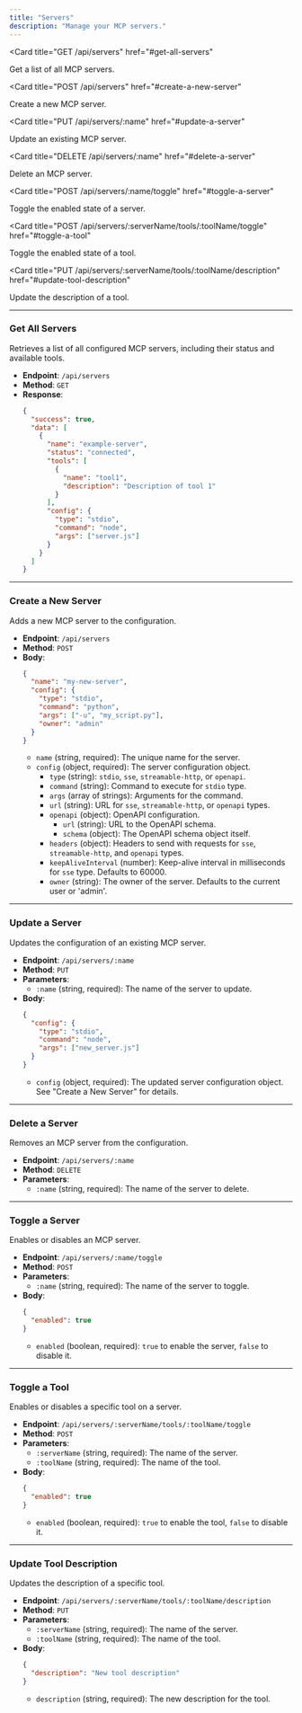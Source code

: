 ```yaml
---
title: "Servers"
description: "Manage your MCP servers."
---
```



<Card
  title="GET /api/servers"
  href="#get-all-servers"
>
  Get a list of all MCP servers.
</Card>

<Card
  title="POST /api/servers"
  href="#create-a-new-server"
>
  Create a new MCP server.
</Card>

<Card
  title="PUT /api/servers/:name"
  href="#update-a-server"
>
  Update an existing MCP server.
</Card>

<Card
  title="DELETE /api/servers/:name"
  href="#delete-a-server"
>
  Delete an MCP server.
</Card>

<Card
  title="POST /api/servers/:name/toggle"
  href="#toggle-a-server"
>
  Toggle the enabled state of a server.
</Card>

<Card
  title="POST /api/servers/:serverName/tools/:toolName/toggle"
  href="#toggle-a-tool"
>
  Toggle the enabled state of a tool.
</Card>

<Card
  title="PUT /api/servers/:serverName/tools/:toolName/description"
  href="#update-tool-description"
>
  Update the description of a tool.
</Card>

---

### Get All Servers

Retrieves a list of all configured MCP servers, including their status and available tools.

- **Endpoint**: `/api/servers`
- **Method**: `GET`
- **Response**:
  ```json
  {
    "success": true,
    "data": [
      {
        "name": "example-server",
        "status": "connected",
        "tools": [
          {
            "name": "tool1",
            "description": "Description of tool 1"
          }
        ],
        "config": {
          "type": "stdio",
          "command": "node",
          "args": ["server.js"]
        }
      }
    ]
  }
  ```

---

### Create a New Server

Adds a new MCP server to the configuration.

- **Endpoint**: `/api/servers`
- **Method**: `POST`
- **Body**:
  ```json
  {
    "name": "my-new-server",
    "config": {
      "type": "stdio",
      "command": "python",
      "args": ["-u", "my_script.py"],
      "owner": "admin"
    }
  }
  ```
  - `name` (string, required): The unique name for the server.
  - `config` (object, required): The server configuration object.
    - `type` (string): `stdio`, `sse`, `streamable-http`, or `openapi`.
    - `command` (string): Command to execute for `stdio` type.
    - `args` (array of strings): Arguments for the command.
    - `url` (string): URL for `sse`, `streamable-http`, or `openapi` types.
    - `openapi` (object): OpenAPI configuration.
      - `url` (string): URL to the OpenAPI schema.
      - `schema` (object): The OpenAPI schema object itself.
    - `headers` (object): Headers to send with requests for `sse`, `streamable-http`, and `openapi` types.
    - `keepAliveInterval` (number): Keep-alive interval in milliseconds for `sse` type. Defaults to 60000.
    - `owner` (string): The owner of the server. Defaults to the current user or 'admin'.

---

### Update a Server

Updates the configuration of an existing MCP server.

- **Endpoint**: `/api/servers/:name`
- **Method**: `PUT`
- **Parameters**:
  - `:name` (string, required): The name of the server to update.
- **Body**:
  ```json
  {
    "config": {
      "type": "stdio",
      "command": "node",
      "args": ["new_server.js"]
    }
  }
  ```
  - `config` (object, required): The updated server configuration object. See "Create a New Server" for details.

---

### Delete a Server

Removes an MCP server from the configuration.

- **Endpoint**: `/api/servers/:name`
- **Method**: `DELETE`
- **Parameters**:
  - `:name` (string, required): The name of the server to delete.

---

### Toggle a Server

Enables or disables an MCP server.

- **Endpoint**: `/api/servers/:name/toggle`
- **Method**: `POST`
- **Parameters**:
  - `:name` (string, required): The name of the server to toggle.
- **Body**:
  ```json
  {
    "enabled": true
  }
  ```
  - `enabled` (boolean, required): `true` to enable the server, `false` to disable it.

---

### Toggle a Tool

Enables or disables a specific tool on a server.

- **Endpoint**: `/api/servers/:serverName/tools/:toolName/toggle`
- **Method**: `POST`
- **Parameters**:
  - `:serverName` (string, required): The name of the server.
  - `:toolName` (string, required): The name of the tool.
- **Body**:
  ```json
  {
    "enabled": true
  }
  ```
  - `enabled` (boolean, required): `true` to enable the tool, `false` to disable it.

---

### Update Tool Description

Updates the description of a specific tool.

- **Endpoint**: `/api/servers/:serverName/tools/:toolName/description`
- **Method**: `PUT`
- **Parameters**:
  - `:serverName` (string, required): The name of the server.
  - `:toolName` (string, required): The name of the tool.
- **Body**:
  ```json
  {
    "description": "New tool description"
  }
  ```
  - `description` (string, required): The new description for the tool.
